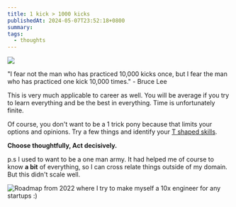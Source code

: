 ```yaml
---
title: 1 kick > 1000 kicks
publishedAt: 2024-05-07T23:52:18+0800
summary: 
tags:
  - thoughts
---
```


<Image src='/images/bruce-lee.png' />

"I fear not the man who has practiced 10,000 kicks once, but I fear the man who has practiced one kick 10,000 times." - Bruce Lee

This is very much applicable to career as well. You will be average if you try to learn everything and be the best in everything. Time is unfortunately finite. 

Of course, you don't want to be a 1 trick pony because that limits your options and opinions. Try a few things and identify your [T shaped skills](https://jonathanboymal.substack.com/p/why-t-shaped-skills-matter-more-than).

**Choose thoughtfully, Act decisively.**

p.s I used to want to be a one man army. It had helped me of course to know **a bit** of everything, so I can cross relate things outside of my domain. But this didn't scale well.

<Image src='/images/one-man-army-2022.png' alt='Roadmap from 2022 where I try to make myself a 10x engineer for any startups :)'/>
